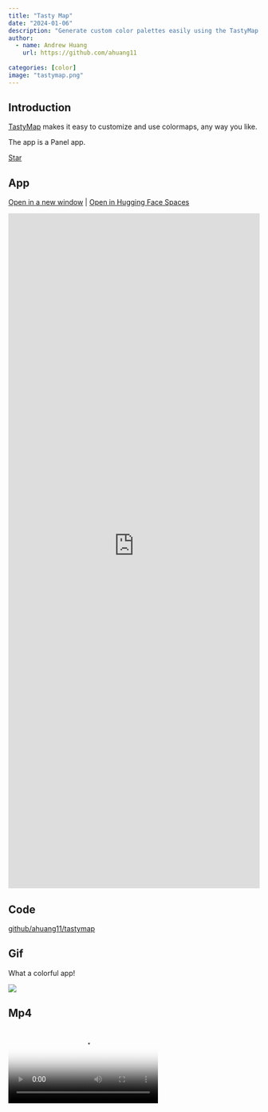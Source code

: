```yaml
---
title: "Tasty Map"
date: "2024-01-06"
description: "Generate custom color palettes easily using the TastyMap Panel app"
author:
  - name: Andrew Huang
    url: https://github.com/ahuang11
    
categories: [color]
image: "tastymap.png"
---
```


## Introduction

[TastyMap](https://ahuang11.github.io/tastymap/) makes it easy to customize and use colormaps, any way you like.

The app is a Panel app.

<script async defer src="https://buttons.github.io/buttons.js"></script>
<a class="github-button" href="https://github.com/ahuang11/tastymap" data-color-scheme="no-preference: light; light: light; dark: dark;" data-icon="octicon-star" data-size="large" data-show-count="true" aria-label="Star ahuang11/tastymap on GitHub">Star</a>


## App

<a href="https://ahuang11-tastykitchen.hf.space" target="_blank">Open in a new window</a> | <a href="https://huggingface.co/spaces/ahuang11/tastykitchen" target="_blank">Open in Hugging Face Spaces</a>

<iframe
	src="https://ahuang11-tastykitchen.hf.space"
	frameborder="0"
	style="width:100%;height:1350px"
></iframe>

## Code

[github/ahuang11/tastymap](https://github.com/ahuang11/tastymap)

## Gif

What a colorful app!

<img src="https://cdn.awesome-panel.org/resources/tastymap/tastymap.gif"></img>

## Mp4

<video poster="https://cdn.awesome-panel.org/resources/tastymap/tastymap.png" controls>
  <source src="https://cdn.awesome-panel.org/resources/tastymap/tastymap.mp4" type="video/mp4">
  Your browser does not support HTML video.
</video>

## Png

<img src="https://cdn.awesome-panel.org/resources/tastymap/tastymap.png"></img>